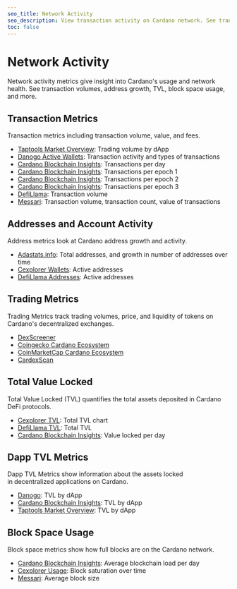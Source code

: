 ```yaml
---
seo_title: Network Activity
seo_description: View transaction activity on Cardano network. See transaction volume, addresses, TVL, and block space. Explore real-time metrics and long-term trends.
toc: false
---
```


# Network Activity

Network activity metrics give insight into Cardano's usage and network health. See transaction volumes, address growth, TVL, block space usage, and more. 

## Transaction Metrics

Transaction metrics including transaction volume, value, and fees. 

- [Taptools Market Overview](https://www.taptools.io/market-overview): Trading volume by dApp
- [Danogo Active Wallets](https://danogo.io/active-wallet-report): Transaction activity and types of transactions
- [Cardano Blockchain Insights](https://lookerstudio.google.com/s/r-x_IbY41mY): Transactions per day
- [Cardano Blockchain Insights](https://lookerstudio.google.com/s/i1ovIilH5gY): Transactions per epoch 1
- [Cardano Blockchain Insights](https://lookerstudio.google.com/s/pw0_jGTWlcs): Transactions per epoch 2
- [Cardano Blockchain Insights](https://lookerstudio.google.com/s/l-enmJx8O8c): Transactions per epoch 3
- [DefiLlama](https://defillama.com/chain/Cardano?currency=USD&volume=true&tvl=false): Transaction volume
- [Messari](https://messari.io/project/cardano/charts/network-activity/transactions): Transaction volume, transaction count, value of transactions

## Addresses and Account Activity

Address metrics look at Cardano address growth and activity.

- [Adastats.info](https://adastats.info/addresses): Total addresses, and growth in number of addresses over time
- [Cexplorer Wallets](https://cexplorer.io/wallets): Active addresses
- [DefiLlama Addresses](https://defillama.com/chain/Cardano?addresses=true&tvl=false): Active addresses

## Trading Metrics

Trading Metrics track trading volumes, price, and liquidity of tokens on Cardano's decentralized exchanges.

- [DexScreener](https://dexscreener.com/cardano)
- [Coingecko Cardano Ecosystem](https://www.coingecko.com/en/categories/cardano-ecosystem)
- [CoinMarketCap Cardano Ecosystem](https://coinmarketcap.com/view/cardano-ecosystem/)
- [CardexScan](https://cardexscan.com/global-trades)

## Total Value Locked 

Total Value Locked (TVL) quantifies the total assets deposited in Cardano DeFi protocols.

- [Cexplorer TVL](https://cexplorer.io/defi/tvl): Total TVL chart
- [DefiLlama TVL](https://defillama.com/chain/Cardano?currency=USD&tvl=tvl): Total TVL 
- [Cardano Blockchain Insights](https://lookerstudio.google.com/s/kpmEIAO1Qiw): Value locked per day

## Dapp TVL Metrics 

Dapp TVL Metrics show information about the assets locked in decentralized applications on Cardano.

- [Danogo](https://danogo.io/tvl-report): TVL by dApp
- [Cardano Blockchain Insights](https://lookerstudio.google.com/s/kpmEIAO1Qiw): TVL by dApp
- [Taptools Market Overview](https://www.taptools.io/market-overview): TVL by dApp 

## Block Space Usage

Block space metrics show how full blocks are on the Cardano network.  

- [Cardano Blockchain Insights](https://lookerstudio.google.com/s/sVOfkq0gl1o): Average blockchain load per day 
- [Cexplorer Usage](https://cexplorer.io/usage): Block saturation over time
- [Messari](https://messari.io/project/cardano/charts/network-activity/blocks): Average block size